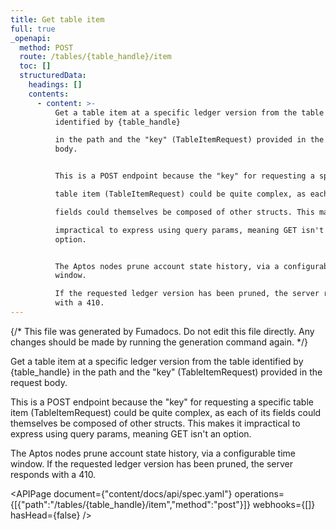 ```yaml
---
title: Get table item
full: true
_openapi:
  method: POST
  route: /tables/{table_handle}/item
  toc: []
  structuredData:
    headings: []
    contents:
      - content: >-
          Get a table item at a specific ledger version from the table
          identified by {table_handle}

          in the path and the "key" (TableItemRequest) provided in the request
          body.


          This is a POST endpoint because the "key" for requesting a specific

          table item (TableItemRequest) could be quite complex, as each of its

          fields could themselves be composed of other structs. This makes it

          impractical to express using query params, meaning GET isn't an
          option.


          The Aptos nodes prune account state history, via a configurable time
          window.

          If the requested ledger version has been pruned, the server responds
          with a 410.
---
```


{/* This file was generated by Fumadocs. Do not edit this file directly. Any changes should be made by running the generation command again. */}

Get a table item at a specific ledger version from the table identified by {table_handle}
in the path and the "key" (TableItemRequest) provided in the request body.

This is a POST endpoint because the "key" for requesting a specific
table item (TableItemRequest) could be quite complex, as each of its
fields could themselves be composed of other structs. This makes it
impractical to express using query params, meaning GET isn't an option.

The Aptos nodes prune account state history, via a configurable time window.
If the requested ledger version has been pruned, the server responds with a 410.

<APIPage document={"content/docs/api/spec.yaml"} operations={[{"path":"/tables/{table_handle}/item","method":"post"}]} webhooks={[]} hasHead={false} />